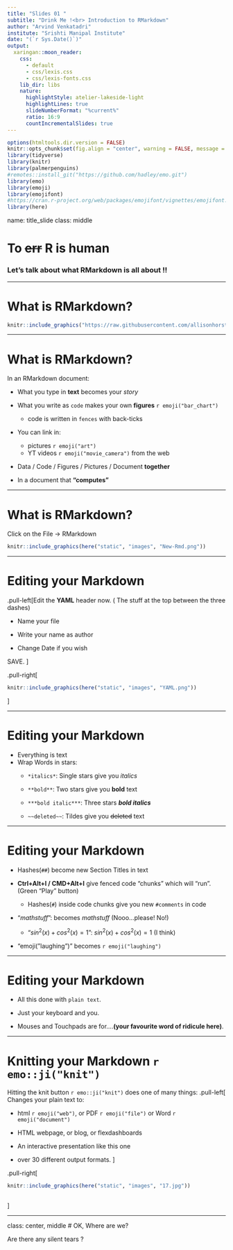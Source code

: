 ```yaml
---
title: "Slides 01 "
subtitle: "Drink Me !<br> Introduction to RMarkdown"
author: "Arvind Venkatadri"
institute: "Srishti Manipal Institute"
date: "(`r Sys.Date()`)"
output:
  xaringan::moon_reader:
    css: 
      - default
      - css/lexis.css
      - css/lexis-fonts.css
    lib_dir: libs
    nature:
      highlightStyle: atelier-lakeside-light
      highlightLines: true
      slideNumberFormat: "%current%"
      ratio: 16:9
      countIncrementalSlides: true
---
```


```r
options(htmltools.dir.version = FALSE)
knitr::opts_chunk$set(fig.align = "center", warning = FALSE, message = FALSE, comment = NA, dpi = 300, cache = FALSE)
library(tidyverse)
library(knitr)
library(palmerpenguins)
#remotes::install_git("https://github.com/hadley/emo.git")
library(emo)
library(emoji)
library(emojifont) 
#https://cran.r-project.org/web/packages/emojifont/vignettes/emojifont.html
library(here)

```

name: title_slide
class: middle

# To ~~err~~ R is human

### Let's talk about what RMarkdown is all about !!


---

# What is RMarkdown?

```r
knitr::include_graphics("https://raw.githubusercontent.com/allisonhorst/stats-illustrations/main/rstats-artwork/rmarkdown_wizards.png")

```

---

# What is RMarkdown?
In an RMarkdown document:

- What you type in **text** becomes your *story*

- What you write as `code` makes your own **figures** 
`r emoji("bar_chart")`
    - code is written in ```fences``` with back-ticks

- You can link in:
    - pictures `r emoji("art")`
    - YT videos `r emoji("movie_camera")` from the web

- Data / Code / Figures / Pictures / Document  **together** 

- In a document that **"computes"**

---

# What is RMarkdown?

Click on the File -> RMarkdown

```r

knitr::include_graphics(here("static", "images", "New-Rmd.png"))

```

---

# Editing your Markdown

.pull-left[Edit the **YAML** header now. ( The stuff at the top between the three dashes)

- Name your file

- Write your name as author

- Change Date if you wish

SAVE.
]

.pull-right[

```r

knitr::include_graphics(here("static", "images", "YAML.png"))

```

]

---

# Editing your Markdown

- Everything is text
- Wrap Words in stars:
    - ```*italics*```: Single stars give you *italics*
    
    - ```**bold**```: Two stars give you **bold** text
    
    - ```***bold italic***```: Three stars ***bold italics***
    
    - ```~~deleted~~```: Tildes give you ~~deleted~~ text

---

# Editing your Markdown


- Hashes(`##`) become new Section Titles in text

- **Ctrl+Alt+I / CMD+Alt+I** give fenced code "chunks" which will "run". (Green "Play" button)
     - Hashes(`#`) inside code chunks give you new `#comments` in code
     
- "$mathstuff$": becomes $math stuff$ (Nooo...please! No!)

  - "$sin^2(x)+cos^2(x) = 1$":   $sin^2(x)+cos^2(x) = 1$ (I think)
  
- "emoji("laughing")" becomes `r emoji("laughing")`

---

# Editing your Markdown

- All this done with `plain text`. 

- Just your keyboard and you. 

- Mouses and Touchpads are for....**(your favourite word of ridicule here)**.

---

# Knitting your Markdown `r emo::ji("knit")`

Hitting the knit button `r emo::ji("knit")` does one of many things:
.pull-left[
Changes your plain text to:

- html `r emoji("web")`, or PDF `r emoji("file")` or Word `r emoji("document")`

- HTML webpage, or blog, or flexdashboards

- An interactive presentation like this one

- over 30 different output formats. 
]

.pull-right[

```r

knitr::include_graphics(here("static", "images", "17.jpg"))
                        
```

]

---

class: center, middle
# OK, Where are we?

Are there any silent tears ? 

